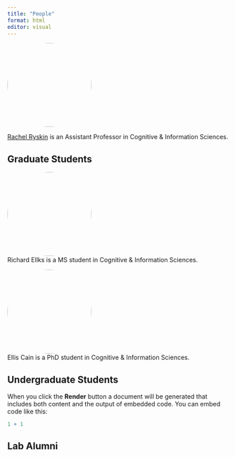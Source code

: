 ```yaml
---
title: "People"
format: html
editor: visual
---
```


::: {layout-ncol="2"}
![](img/avatar.jpg){style="border-radius: 50%;" width="191"}\

[Rachel Ryskin](rachel-ryskin.qmd) is an Assistant Professor in
Cognitive & Information Sciences.
:::

## Graduate Students

::: {layout-ncol="2"}
![](img/avatar.jpg){style="border-radius: 50%;" width="191"}\
Richard Ellks is a MS student in Cognitive & Information Sciences.
:::

::: {layout-ncol="2"}
![](img/avatar.jpg){style="border-radius: 50%;" width="191"}\
Ellis Cain is a PhD student in Cognitive & Information Sciences.
:::

## Undergraduate Students

When you click the **Render** button a document will be generated that
includes both content and the output of embedded code. You can embed
code like this:

```r
1 + 1
```

## Lab Alumni
